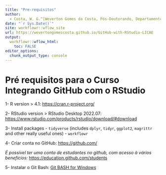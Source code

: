 ```yaml
---
title: "Pre-requisitos"
author: 
  - Costa, W. G.^[Weverton Gomes da Costa, Pós-Doutorando, Departamento de Estatística - UFV, wevertonufv@gmail.com]
date: "`r Sys.Date()`"
site: workflowr::wflow_site
url: https://wevertongomescosta.github.io/GitHub-with-RStudio-LICAE
output:
  workflowr::wflow_html:
    toc: FALSE
editor_options:
  chunk_output_type: console
---
```


# Pré requisitos para o Curso Integrando GitHub com o RStudio

1- R version > 4.1: [https://cran.r-project.org/](https://cran.r-project.org/)

2- RStudio version > RStudio Desktop 2022.07: [https://www.rstudio.com/products/rstudio/download/#download](https://www.rstudio.com/products/rstudio/download/#download)

3- Install packages
	- `tidyverse` (includes `dplyr`, `tidyr`, `ggplot2`, `magrittr` and other really useful ones)
	- `workflowr`

4- Criar conta no GitHub: [https://github.com/](https://github.com/)

*É possível ter uma conta de estudantes no github, com acesso à vários beneficios:*
[https://education.github.com/students](https://education.github.com/students)

5- Instalar o Git Bash: [Git BASH for Windows](https://gitforwindows.org/)
